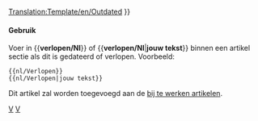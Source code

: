 <noinclude>[[Translation:Template/en/Outdated]]</noinclude><noinclude></noinclude>{{en/Ambox| type  = content
| image = Outdated_content.png | alt = Inhoud gedateerd
| text  = <strong>Verlopen</strong><br />
Dit artikel of sectie is verlopen. Delen van de inhoud zijn niet langer accuraat door veranderingen in de laatste release. A.u.b de inhoud bijwerken. {{#IF: {{{1|}}} |<br>{{{1}}}|}}
}}<includeonly>{{{2|[[Category:nl/Bij te werken artikelen]]}}}</includeonly><noinclude>

====Gebruik====
Voer in <nowiki>{{</nowiki>'''verlopen/Nl'''<nowiki>}}</nowiki> of <nowiki>{{</nowiki>'''verlopen/Nl'''|'''jouw tekst'''<nowiki>}}</nowiki> binnen een artikel sectie als dit is gedateerd of verlopen. Voorbeeld:
<pre>
{{nl/Verlopen}} 
{{nl/Verlopen|jouw tekst}}
</pre>
Dit artikel zal worden toegevoegd aan de [[:Category:nl/Bij te werken artikelen|bij te werken artikelen]].

[[Category:nl/Sjablonen|V]][[Category:nl/Berichtenbox|V]]
</noinclude>